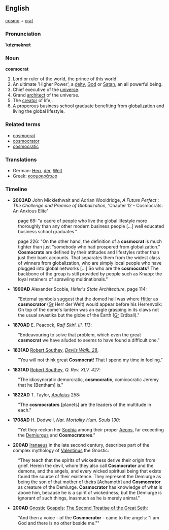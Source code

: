 ==English==
[[cosmo]] + [[crat]]

===Pronunciation===
'''ˈkdzməkræt'''

===Noun===
'''cosmocrat'''
#Lord or ruler of the world, the prince of this world.
#An ultimate 'Higher Power', a [[deity]], [[God]] or [[Satan]], an all powerful being.
#Chief executive of the [[universe]].
#Grand [[architect]] of the universe.
#The [[creator]] of life;.
#A properous business school graduate benefiting from [[globalisation|globalization]] and living the global lifestyle.

===Related terms===
*[[cosmocrat]] 
*[[cosmocrator]]
*[[cosmocratic]] 

===Translations===
*German: [[Herr]], [[der]], [[Welt]]
*Greek: [[κοσμοκράτωρ]]

===Timeline===

*'''2003AD''' John Micklethwait and Adrian Wooldridge, ''A Future Perfect : The Challenge and Promise of Globalization'', 'Chapter 12 - Cosmocrats: An Anxious Elite' 

:page 69: "a cadre of people who live the global lifestyle more thoroughly than any other modern business people [...] well educated business school graduates." 

:page 226: "On the other hand, the definition of a '''cosmocrat''' is much tighter than just "somebody who had prospered from globalization."  '''Cosmocrats''' are defined by their attitudes and lifestyles rather than just their bank accounts.  That separates them from the widest class of winners from globalization, who are simply local people who have plugged into global networks [...] So who are the '''cosmocrats'''?  The backbone of the group is still provided by people such as Knapp: the loyal retainers of sprawling multinationals."

*'''1990AD''' Alexander Scobie, ''Hitler's State Architecture'', page 114:

:"External symbols suggest that the domed hall was where [http://en.wikipedia.org/wiki/Hitler Hitler] as '''cosmocrator''' ([[German|Gr]] Herr der Welt) would appear before his Herrenvolk: On top of the dome's lantern was an eagle grasping in its claws not the usual swastika but the globe of the Earth ([[German|Gr]] Erdball)."

*'''1870AD''' E. Peacock, ''Ralf Skirl. III. 113'':
:"Endeavouring to solve that problem, which even the great '''cosmocrat''' we have alluded to seems to have found a difficult one."

*'''1831AD''' [http://en.wikipedia.org/wiki/Robert_Southey Robert Southey], ''[http://en.wikipedia.org/wiki/The_Devil%27s_Walk Devils Walk. 28]'', 
:"You will not think great '''Cosmocrat'''!  That I spend my time in fooling."

*'''1831AD''' [http://en.wikipedia.org/wiki/Robert_Southey Robert Southey], ''Q. Rev. XLV. 427'':
:"The idiosyncratic demorcratic, '''cosmocratic''', comicocratic Jeremy that he [Bentham] is."

*'''1822AD''' T. Taylor, ''[http://en.wikipedia.org/wiki/Lucius_Apuleius Apuleius]'' 258:
:"The '''cosmocrators''' [planets] are the leaders of the multitude in each."

*'''1708AD''' H. Dodwell, ''Nat. Mortality Hum. Souls 130'':
:"Yet they reckon her [http://en.wikipedia.org/wiki/Sophia_%28gnosticism%29 Sophia] among their proper [[Aeons]], far exceeding the [http://en.wikipedia.org/wiki/Demiurgus Demiurgus] and '''Cosmocratores'''."

*'''200AD''' [http://en.wikipedia.org/wiki/Iranaeus Iranaeus] in the late second century, describes part of the complex mythology of [http://en.wikipedia.org/wiki/Valentinius Valentinus] the Gnostic:

:“They teach that the spirits of wickedness derive their origin from grief. Herein the devil, whom they also call '''Cosmocrator''' and the demons, and the angels, and every wicked spiritual being that exists found the source of their existence. They represent the Demiurge as being the son of that mother of theirs [Achamoth] and '''Cosmocrator''' as creature of the Demiurge. '''Cosmocrator''' has knowledge of what is above him, because he is a spirit of wickedness; but the Demiurge is ignorant of such things, inasmuch as he is merely animal.”

*'''200AD''' [http://en.wikipedia.org/wiki/Gnosticism Gnostic] [http://en.wikipedia.org/wiki/Nag_Hammadi Gospels]: [http://en.wikipedia.org/wiki/Second_Treatise_of_the_Great_Seth The Second Treatise of the Great Seth]:
:"And then a voice - of the '''Cosmocrator''' - came to the angels: "I am God and there is no other beside me.""